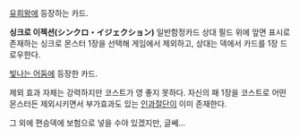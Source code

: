 [[유희왕]]에 등장하는 카드.

'''싱크로 이젝션(シンクロ・イジェクション)'''
일반함정카드
상대 필드 위에 앞면 표시로 존재하는 싱크로 몬스터 1장을 선택해 게임에서 제외하고, 상대는 덱에서 카드를 1장 드로우한다. 

[[빛나는 어둠]]에 등장한 카드.

제외 효과 자체는 강력하지만 코스트가 영 좋지 못하다. 자신의 패 1장을 코스트로 어떤 몬스터든 제외시키면서 부가효과도 있는 [[인과절단]]이 이미 존재한다.

그 외에 편승덱에 보험으로 넣을 수야 있겠지만, 글쎄...


